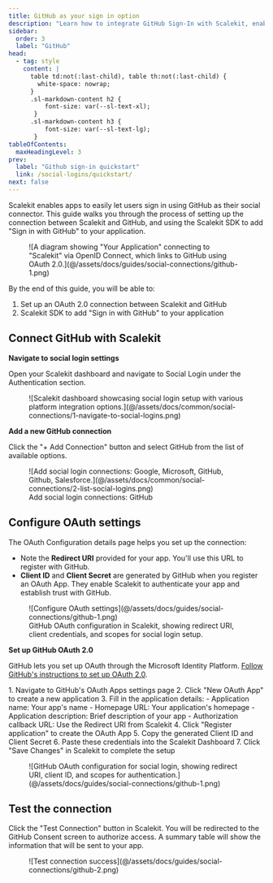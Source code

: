 ```yaml
---
title: GitHub as your sign in option
description: "Learn how to integrate GitHub Sign-In with Scalekit, enabling secure social authentication for your users with step-by-step OAuth configuration instructions."
sidebar:
  order: 3
  label: "GitHub"
head:
  - tag: style
    content: |
      table td:not(:last-child), table th:not(:last-child) {
        white-space: nowrap;
      }
      .sl-markdown-content h2 {
          font-size: var(--sl-text-xl);
       }
      .sl-markdown-content h3 {
          font-size: var(--sl-text-lg);
       }
tableOfContents:
  maxHeadingLevel: 3
prev:
  label: "Github sign-in quickstart"
  link: /social-logins/quickstart/
next: false
---
```



Scalekit enables apps to easily let users sign in using GitHub as their social connector. This guide walks you through
the process of setting up the connection between Scalekit and GitHub, and using the Scalekit SDK to add "Sign in with
GitHub" to your application.

<figure>
  ![A diagram showing "Your Application" connecting to "Scalekit" via OpenID Connect, which links to GitHub using OAuth 2.0.](@/assets/docs/guides/social-connections/github-1.png)
</figure>

By the end of this guide, you will be able to:

1. Set up an OAuth 2.0 connection between Scalekit and GitHub
2. Scalekit SDK to add "Sign in with GitHub" to your application

## Connect GitHub with Scalekit

**Navigate to social login settings**

Open your Scalekit dashboard and navigate to Social Login under the Authentication section.

<figure>
  ![Scalekit dashboard showcasing social login setup with various platform integration
  options.](@/assets/docs/common/social-connections/1-navigate-to-social-logins.png)
</figure>

**Add a new GitHub connection**

Click the "+ Add Connection" button and select GitHub from the list of available options.

<figure>
  ![Add social login connections: Google, Microsoft, GitHub, Github,
  Salesforce.](@/assets/docs/common/social-connections/2-list-social-logins.png)
  <figcaption>Add social login connections: GitHub</figcaption>
</figure>

## Configure OAuth settings

The OAuth Configuration details page helps you set up the connection:

- Note the **Redirect URI** provided for your app. You'll use this URL to register with GitHub.
- **Client ID** and **Client Secret** are generated by GitHub when you register an OAuth App. They enable Scalekit to
  authenticate your app and establish trust with GitHub.

<figure>
  ![Configure OAuth settings](@/assets/docs/guides/social-connections/github-1.png)
  <figcaption>
    GitHub OAuth configuration in Scalekit, showing redirect URI, client credentials, and scopes for social login setup.
  </figcaption>
</figure>

**Set up GitHub OAuth 2.0**

GitHub lets you set up OAuth through the Microsoft Identity Platform.
<a href="https://docs.github.com/en/apps/oauth-apps/building-oauth-apps/creating-an-oauth-app" target="_blank" rel="noopener">Follow GitHub's instructions to set up OAuth 2.0</a>.

<Steps>
1. Navigate to GitHub's OAuth Apps settings page
2. Click "New OAuth App" to create a new application
3. Fill in the application details:
   - Application name: Your app's name
   - Homepage URL: Your application's homepage
   - Application description: Brief description of your app
   - Authorization callback URL: Use the Redirect URI from Scalekit
4. Click "Register application" to create the OAuth App
5. Copy the generated Client ID and Client Secret
6. Paste these credentials into the Scalekit Dashboard
7. Click "Save Changes" in Scalekit to complete the setup
</Steps>

<figure>
  ![GitHub OAuth configuration for social login, showing redirect URI, client ID, and scopes for
  authentication.](@/assets/docs/guides/social-connections/github-1.png)
</figure>

## Test the connection

Click the "Test Connection" button in Scalekit. You will be redirected to the GitHub Consent screen to authorize access.
A summary table will show the information that will be sent to your app.

<figure>
  ![Test connection success](@/assets/docs/guides/social-connections/github-2.png)
</figure>
